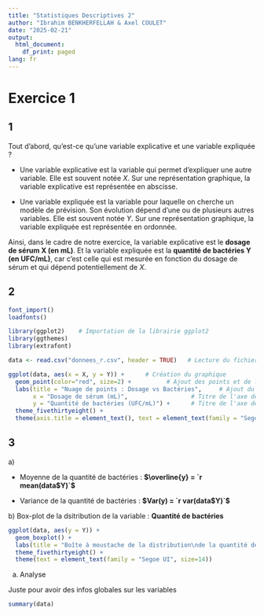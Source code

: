 ```yaml
---
title: "Statistiques Descriptives 2"
author: "Ibrahim BENKHERFELLAH & Axel COULET"
date: "2025-02-21"
output:
  html_document:
    df_print: paged
lang: fr
---
```


# Exercice 1

## 1

Tout d'abord, qu'est-ce qu'une variable explicative et une variable expliquée ?

-   Une variable explicative est la variable qui permet d'expliquer une autre variable. Elle est souvent notée $X$. Sur une représentation graphique, la variable explicative est représentée en abscisse.

-   Une variable expliquée est la variable pour laquelle on cherche un modèle de prévision. Son évolution dépend d'une ou de plusieurs autres variables. Elle est souvent notée $Y$. Sur une représentation graphique, la variable expliquée est représentée en ordonnée.\

Ainsi, dans le cadre de notre exercice, la variable explicative est le **dosage de sérum X (en mL)**. Et la variable expliquée est la **quantité de bactéries Y (en UFC/mL)**, car c'est celle qui est mesurée en fonction du dosage de sérum et qui dépend potentiellement de $X$.\

## 2\

```r
font_import()
loadfonts()
```



```r
library(ggplot2)    # Importation de la librairie ggplot2
library(ggthemes)
library(extrafont)

data <- read.csv("donnees_r.csv", header = TRUE)   # Lecture du fichier de données

ggplot(data, aes(x = X, y = Y)) +      # Création du graphique
  geom_point(color="red", size=2) +          # Ajout des points et de leur couleur 
  labs(title = "Nuage de points : Dosage vs Bactéries",     # Ajout du Titre
       x = "Dosage de sérum (mL)",                  # Titre de l'axe des abscisses
       y = "Quantité de bactéries (UFC/mL)") +      # Titre de l'axe des ordonnées
  theme_fivethirtyeight() +
  theme(axis.title = element_text(), text = element_text(family = "Segoe UI", size=14))                                 # Utilisation d'un thème minimal    # Définition des marges du graphique

```



## 3

a\)

- Moyenne de la quantité de bactéries : __$\overline{y} = `r mean(data$Y)`$__  

- Variance de la quantité de bactéries : __$Var(y) = `r var(data$Y)`$__ 


b\) Box-plot de la dsitribution de la variable : __Quantité de bactéries__ \



```r

ggplot(data, aes(y = Y)) +
  geom_boxplot() +
  labs(title = "Boîte à moustache de la distribution\nde la quantité de bactéries") +      
  theme_fivethirtyeight() +
  theme(text = element_text(family = "Segoe UI", size=14))

```


a) Analyse

Juste  pour avoir des infos globales sur les variables
```r
summary(data)
```


